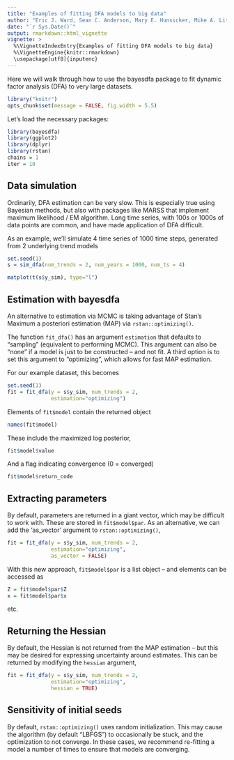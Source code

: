```yaml
---
title: "Examples of fitting DFA models to big data"
author: "Eric J. Ward, Sean C. Anderson, Mary E. Hunsicker, Mike A. Litzow, Luis A. Damiano, Mark D. Scheuerell, Elizabeth E. Holmes, Nick Tolimieri"
date: "`r Sys.Date()`"
output: rmarkdown::html_vignette
vignette: >
  %\VignetteIndexEntry{Examples of fitting DFA models to big data}
  %\VignetteEngine{knitr::rmarkdown}
  \usepackage[utf8]{inputenc}
---
```


Here we will walk through how to use the bayesdfa package to fit dynamic factor analysis (DFA) to very large datasets. 

```r
library("knitr")
opts_chunk$set(message = FALSE, fig.width = 5.5)
```

Let's load the necessary packages:

```r
library(bayesdfa)
library(ggplot2)
library(dplyr)
library(rstan)
chains = 1
iter = 10
```

## Data simulation

Ordinarily, DFA estimation can be very slow. This is especially true using Bayesian methods, but also with packages like MARSS that implement maximum likelihood / EM algorithm. Long time series, with 100s or 1000s of data points are common, and have made application of DFA difficult. 

As an example, we'll simulate 4 time series of 1000 time steps, generated from 2 underlying trend models

```r
set.seed(1)
s = sim_dfa(num_trends = 2, num_years = 1000, num_ts = 4)
```

```r
matplot(t(s$y_sim), type="l")
```

## Estimation with bayesdfa

An alternative to estimation via MCMC is taking advantage of Stan's Maximum a posteriori estimation (MAP) via `rstan::optimizing()`.

The function `fit_dfa()` has an argument `estimation` that defaults to "sampling" (equivalent to performing MCMC). This argument can also be "none" if a model is just to be constructed -- and not fit. A third option is to set this argument to "optimizing", which allows for fast MAP estimation.  

For our example dataset, this becomes
```r
set.seed(1)
fit = fit_dfa(y = s$y_sim, num_trends = 2, 
              estimation="optimizing")
```

Elements of `fit$model` contain the returned object

```r
names(fit$model)
```

These include the maximized log posterior, 
```r
fit$model$value
```

And a flag indicating convergence (0 = converged)

```r
fit$model$return_code
```

## Extracting parameters

By default, parameters are returned in a giant vector, which may be difficult to work with. These are stored in `fit$model$par`. As an alternative, we can add the 'as_vector' argument to `rstan::optimizing()`,

```r
fit = fit_dfa(y = s$y_sim, num_trends = 2, 
              estimation="optimizing",
              as_vector = FALSE)
```

With this new approach, `fit$model$par` is a list object -- and elements can be accessed as

```r
Z = fit$model$par$Z
x = fit$model$par$x
```
 
etc.

## Returning the Hessian

By default, the Hessian is not returned from the MAP estimation -- but this may be desired for expressing uncertainty around estimates. This can be returned by modifying the `hessian` argument,

```r
fit = fit_dfa(y = s$y_sim, num_trends = 2, 
              estimation="optimizing",
              hessian = TRUE)
```

## Sensitivity of initial seeds

By default, `rstan::optimizing()` uses random initialization. This may cause the algorithm (by default "LBFGS") to occasionally be stuck, and the optimization to not converge. In these cases, we recommend re-fitting a model a number of times to ensure that models are converging.

